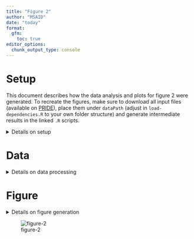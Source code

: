 ```yaml
---
title: "Figure 2"
author: "MSAID"
date: "today"
format:
  gfm:
    toc: true
editor_options: 
  chunk_output_type: console
---
```


# Setup

This document describes how the data analysis and plots for figure 2 were generated. To recreate the figures, make sure to download all input files (available on [PRIDE](https://www.ebi.ac.uk/pride/archive?keyword=PXD053241)), place them under `dataPath` (adjust in `load-dependencies.R` to your own folder structure) and generate intermediate results in the linked `.R` scripts.

<details>
<summary>Details on setup</summary>

```r
suppressMessages(source(here::here("scripts/load-dependencies.R")))
suppressMessages(source(here::here("scripts/data-ids.R")))
msaid_SE <- c("Sequest HT" = msaid_orange,
              "MSFragger" = msaid_green,
              "CHIMERYS" = msaid_blue,
              "CHIMERYS\ntop 15 peaks" = msaid_lightblue)

path <- file.path(here::here(), "figure-2")
figurePath <- file.path(dataPath, "figure-2")
```

</details>

# Data

<details>
<summary>Details on data processing</summary>

All `.csv` input files were generated using the `readIds(...)` function reading search engine results (`.pdResult` files and MSFragger output folders).

## Gradient

```r
data_gradient <- fread(file.path(path, "Gradient_withMF.csv"))
data_gradient[, condition_SE := factor(gsub("^.*_(.)$", "\\1", studies),
                                       levels = c("S", "M", "C"),
                                       labels = c("Sequest HT", "MSFragger", "CHIMERYS"))]
data_gradient[, condition_gradient := factor(gsub("^(.*)_.$", "\\1", studies),
                                       levels = c("015min", "030min", "060min", "090min", "120min"),
                                       labels = c("15", "30", "60", "90", "120"))]

p_gradient_psm <- ggplot(data_gradient[!is.na(psms_FDR)],
                         aes(x=condition_gradient, y=psms_FDR, fill=condition_SE)) +
  geom_bar(stat = "summary", fun = mean, position = "dodge") +
  geom_jitter(shape = 1L, position = position_jitterdodge(0.1, 0, 0.9), show.legend = F) +
  scale_y_continuous(labels = label_number(scale_cut = cut_short_scale())) +
  scale_fill_manual(NULL, values = msaid_SE) +
  xlab("Gradient\nlength [min]") + ylab("PSMs") +
  theme(legend.position = "none") +
  theme_tilt_xaxis(90, T)

p_gradient_pep <- ggplot(data_gradient[!is.na(peptideGroups_FDR)],
                         aes(x=condition_gradient, y=peptideGroups_FDR, fill=condition_SE)) +
  geom_bar(stat = "summary", fun = mean, position = "dodge") +
  geom_jitter(shape = 1L, position = position_jitterdodge(0.1, 0, 0.9)) +
  scale_y_continuous(labels = label_number(scale_cut = cut_short_scale())) +
  scale_fill_manual(NULL, values = msaid_SE) +
  xlab("Gradient\nlength [min]") + ylab("Peptide groups") +
  theme(legend.position = "none") +
  theme_tilt_xaxis(90, T)

p_gradient_prot <- ggplot(data_gradient[!is.na(proteinGroups_FDR)],
                          aes(x=condition_gradient, y=proteinGroups_FDR, fill=condition_SE)) +
  geom_bar(stat = "summary", fun = mean, position = "dodge") +
  geom_jitter(shape = 1L, position = position_jitterdodge(0.1, 0, 0.9)) +
  scale_y_continuous(labels = label_number(scale_cut = cut_short_scale())) +
  scale_fill_manual(NULL, values = msaid_SE) +
  xlab("Gradient\nlength [min]") + ylab("Protein groups") +
  theme(legend.position = "none") +
  theme_tilt_xaxis(90, T)
```

## OTIT CID

```r
data_OTITCID <- fread(file.path(path, "CID_withMF.csv"))
data_OTITCID[, condition_SE := factor(studies,
                                      levels = c("S", "M", "C", "C_Top15"),
                                      labels = c("Sequest HT", "MSFragger",
                                                 "CHIMERYS", "CHIMERYS\ntop 15 peaks"))]

p_iontrap_psm <- ggplot(data_OTITCID[!is.na(psms_FDR)],
                        aes(x=condition_SE, y=psms_FDR, fill=condition_SE)) +
  geom_bar(stat = "summary", fun = mean, position = "dodge") +
  geom_point(shape = 1L, show.legend = F) +
  scale_y_continuous(labels = label_number(scale_cut = cut_short_scale())) +
  scale_fill_manual(NULL, values = msaid_SE) +
  xlab(NULL) + ylab("PSMs") + theme(legend.position = "none") +
  theme_tilt_xaxis(90, T)

p_iontrap_pep <- ggplot(data_OTITCID[!is.na(peptideGroups_FDR)],
                        aes(x=condition_SE, y=peptideGroups_FDR, fill=condition_SE)) +
  geom_bar(stat = "summary", fun = mean, position = "dodge") +
  geom_point(shape = 1L) +
  scale_y_continuous(labels = label_number(scale_cut = cut_short_scale())) +
  scale_fill_manual(NULL, values = msaid_SE) +
  xlab(NULL) + ylab("Peptide groups") + theme(legend.position = "none") +
  theme_tilt_xaxis(90, T)

p_iontrap_prot <- ggplot(data_OTITCID[!is.na(proteinGroups_FDR)],
                         aes(x=condition_SE, y=proteinGroups_FDR, fill=condition_SE)) +
  geom_bar(stat = "summary", fun = mean, position = "dodge") +
  geom_point(shape = 1L) +
  scale_y_continuous(labels = label_number(scale_cut = cut_short_scale())) +
  scale_fill_manual(NULL, values = msaid_SE) +
  xlab(NULL) + ylab("Protein groups") + theme(legend.position = "none") +
  theme_tilt_xaxis(90, T)

seq_psm <- data_OTITCID[condition_SE=="Sequest HT", psms_FDR]
data_OTITCID[, .(condition_SE, round((psms_FDR-seq_psm)/seq_psm, 2))]

seq_pep <- data_OTITCID[condition_SE=="Sequest HT", peptideGroups_FDR]
data_OTITCID[, .(condition_SE, round((peptideGroups_FDR-seq_pep)/seq_pep, 2))]

seq_prot <- data_OTITCID[condition_SE=="Sequest HT", proteinGroups_FDR]
data_OTITCID[, .(condition_SE, round((proteinGroups_FDR-seq_prot)/seq_prot, 2))]
```

## MS Instruments

```r
data_MS <- fread(file.path(path, "Instruments_withMF.csv"))
data_MS[, condition_SE := factor(gsub("^.*_(.)$", "\\1", studies),
                                 levels = c("S", "M", "C"),
                                 labels = c("Sequest HT", "MSFragger", "CHIMERYS"))]
MS_labels <- c("Orbitrap\nVelos", "Orbitrap\nElite",
               "Q Exactive", "Q Exactive\nHF",
               "Orbitrap\nFusion\nLumos", "Orbitrap\nExploris\n480")
data_MS[, condition_MS := factor(gsub("^._(.*)_.$", "\\1", studies),
                                 levels = c("Velos", "Elite", "QE", "HF", "Lumos", "Exploris"),
                                 labels = MS_labels)]

p_instruments_pep <- ggplot(data_MS[!is.na(psms_FDR)],
                            aes(x=condition_MS, y=psms_FDR, fill=condition_SE)) +
  geom_bar(stat = "summary", fun = mean, position = "dodge") +
  geom_jitter(shape = 1L, position = position_jitterdodge(0.1, 0, 0.9)) +
  scale_y_continuous(labels = label_number(scale_cut = cut_short_scale())) +
  scale_fill_manual(NULL, values = msaid_SE) +
  xlab(NULL) + ylab("PSMs") + theme(legend.position = "none")
```

## Isolation Window

```r
data_IW_C <- fread(file.path(path, "wwDDA_60min_C.csv"))
data_IW_S <- fread(file.path(path, "wwDDA_60min_S.csv"))
data_IW_M <- fread(file.path(path, "wwDDA_60min_M.csv"))

data_IW <- rbind(cbind(condition_SE = "Sequest HT", data_IW_S),
                 cbind(condition_SE = "MSFragger", data_IW_M),
                 cbind(condition_SE = "CHIMERYS", data_IW_C),
                 fill=T)

data_IW[, condition_SE := factor(condition_SE,
                                 levels = c("Sequest HT", "MSFragger", "CHIMERYS"))]

IW_levels <- c("1.4", "3.4", "6.4", "8.4", "10.4", "12.4", "15.4", "20.4")
data_IW[, condition_IW := factor(studies, levels = IW_levels)]

p_IW_psms <- ggplot(data_IW[!is.na(psms_FDR)],
                    aes(x=condition_IW, y=psms_FDR, group=condition_SE, color=condition_SE)) +
  geom_line() +
  geom_point(shape = 1L) +
  scale_y_continuous(labels = label_number(scale_cut = cut_short_scale())) +
  scale_color_manual(NULL, values = msaid_SE) +
  xlab("Isolation window [Th]") + ylab("PSMs") + theme(legend.position = "none")

p_IW_pep <- ggplot(data_IW[!is.na(peptideGroups_FDR)],
                   aes(x=condition_IW, y=peptideGroups_FDR, group=condition_SE, color=condition_SE)) +
  geom_line() +
  geom_point(shape = 1L) +
  scale_y_continuous(labels = label_number(scale_cut = cut_short_scale())) +
  scale_color_manual(NULL, values = msaid_SE) +
  xlab("Isolation window [Th]") + ylab("Peptide groups") + theme(legend.position = "none")

p_IW_prot <- ggplot(data_IW[!is.na(proteinGroups_FDR)],
                    aes(x=condition_IW, y=proteinGroups_FDR, group=condition_SE, color=condition_SE)) +
  geom_line() +
  geom_point(shape = 1L) +
  scale_y_continuous(labels = label_number(scale_cut = cut_short_scale())) +
  scale_color_manual(NULL, values = msaid_SE) +
  xlab("Isolation window [Th]") + ylab("Protein groups") + theme(legend.position = "none")
```

## spectra per IW

[R code to generate input file `spectra-per-IW.csv`](spectra-per-IW.R)

```r
count_spectra <- fread(file.path(path, "spectra-per-IW.csv"))
IW_labels <- c("1.4", "3.4", "6.4", "8.4", "10.4", "12.4", "15.4", "20.4")
count_spectra[, condition_IW := factor(condition_IW, IW_labels)]
count_psms_labels <- c("≥7", 6:1)
count_spectra[, counts_PSMs := factor(counts_PSMs, count_psms_labels)]

count_psms_labels_n <- count_spectra[, uniqueN(counts_PSMs)]
msaid_col_grad <- msaid_gradient_2b(count_psms_labels_n)[count_psms_labels_n:1]
p_IW_spectra <- ggplot(count_spectra, aes(x=condition_IW, y=N, fill=counts_PSMs)) +
  geom_bar(stat = "identity") +
  scale_y_continuous(labels = label_number(scale_cut = cut_short_scale())) +
  scale_fill_manual("PSMs", values = msaid_col_grad) +
  theme(legend.position = "none") +
  xlab("Isolation window [Th]") + ylab("MS2 spectra")
```

</details>

# Figure

<details>
<summary>Details on figure generation</summary>

```r
p_legend_a <-
  ggdraw(get_plot_component(p_iontrap_psm + theme(legend.position = "top"),
                            'guide-box-top', return_all = TRUE))
p_legend_b <-
  ggdraw(get_plot_component(p_IW_spectra + theme(legend.position = "top") +
                                          guides(fill = guide_legend(ncol = 7, reverse = T)),
                            'guide-box-top', return_all = TRUE))

layout_annotation <- list(c("A", "B", "", "", "", "", "C", "", "", "D", "E", "", ""))
layout_design <- "1112AB\nCCCDDD\nEFGHHH\nIIJJKK"

p_applications <- p_instruments_pep + p_iontrap_psm + p_iontrap_pep + p_iontrap_prot +
  p_legend_a + p_legend_b +
  p_gradient_psm + p_gradient_pep + p_gradient_prot + p_IW_spectra +
  p_IW_psms + p_IW_pep + p_IW_prot +
  plot_layout(heights = c(1, 0.2, 1, 1), design = layout_design) +
  plot_annotation(tag_levels = layout_annotation)

ggsave2(file.path(path, "figure-2.pdf"), plot = p_applications,
        width = 180, height = 120, units = "mm", device = cairo_pdf)
ggsave2(file.path(path, "figure-2.png"), plot = p_applications,
        width = 180, height = 120, units = "mm")
```

</details>

![figure-2](figure-2.png)

